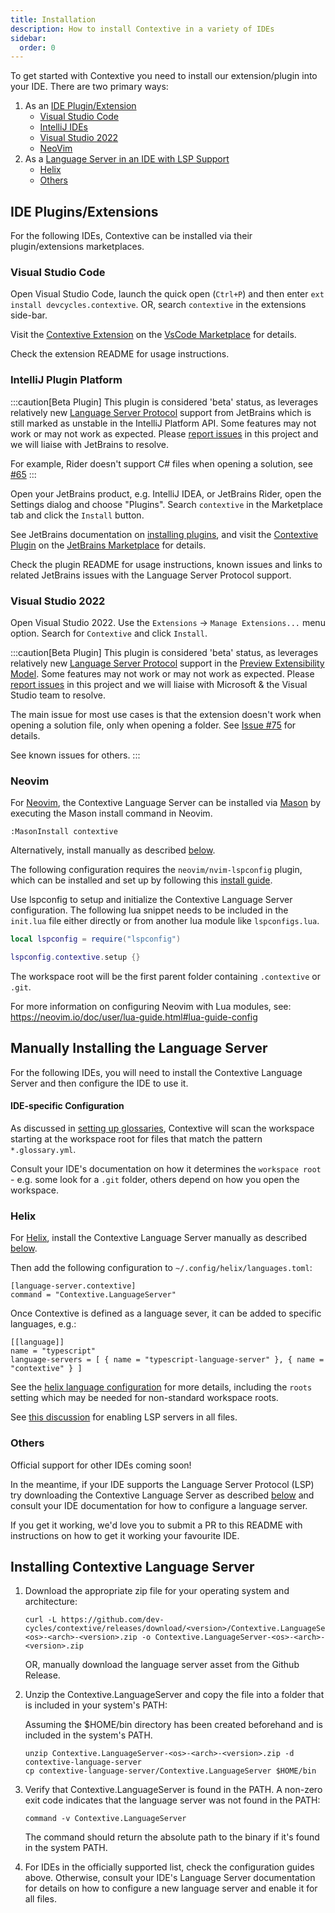 ```yaml
---
title: Installation
description: How to install Contextive in a variety of IDEs
sidebar:
  order: 0
---
```



To get started with Contextive you need to install our extension/plugin into your IDE. There are two primary ways:

1. As an [IDE Plugin/Extension](#ide-pluginsextensions)
   - [Visual Studio Code](#visual-studio-code)
   - [IntelliJ IDEs](#intellij-plugin-platform)
   - [Visual Studio 2022](#visual-studio-2022)
   - [NeoVim](#neovim)
2. As a [Language Server in an IDE with LSP Support](#language-server-configurations)
   - [Helix](#helix)
   - [Others](#others)

## IDE Plugins/Extensions

For the following IDEs, Contextive can be installed via their plugin/extensions marketplaces.

### Visual Studio Code

Open Visual Studio Code, launch the quick open (`Ctrl+P`) and then enter `ext install devcycles.contextive`.  OR, search `contextive` in the extensions side-bar.

Visit the [Contextive Extension](https://marketplace.visualstudio.com/items?itemName=devcycles.contextive) on the [VsCode Marketplace](https://marketplace.visualstudio.com/items?itemName=devcycles.contextive) for details.

Check the extension <Link href="https://github.com/dev-cycles/contextive/blob/v{frontmatter.contextive_version}/src/vscode/contextive/README.md">README</Link> for usage instructions.

### IntelliJ Plugin Platform

:::caution[Beta Plugin]
This plugin is considered 'beta' status, as leverages relatively new [Language Server Protocol](https://plugins.jetbrains.com/docs/intellij/language-server-protocol.html) support from JetBrains which is still marked as unstable in the IntelliJ Platform API. Some features may not work or may not work as expected. Please [report issues](https://github.com/dev-cycles/contextive/issues/new?assignees=&labels=&projects=&template=bug_report.md&title=) in this project and we will liaise with JetBrains to resolve.
 
For example, Rider doesn't support C# files when opening a solution, see [#65](https://github.com/dev-cycles/contextive/issues/65)
:::

Open your JetBrains product, e.g. IntelliJ IDEA, or JetBrains Rider, open the Settings dialog and choose "Plugins".  Search `contextive` in the Marketplace tab and click the `Install` button.

See JetBrains documentation on [installing plugins](https://www.jetbrains.com/help/idea/managing-plugins.html), and visit the [Contextive Plugin](https://plugins.jetbrains.com/plugin/23928-contextive) on the [JetBrains Marketplace](https://plugins.jetbrains.com/plugin/23928-contextive) for details.

Check the plugin <Link href="https://github.com/dev-cycles/contextive/blob/v{frontmatter.contextive_version}/src/intellij/contextive/README.md">README</Link> for usage instructions, known issues and links to related JetBrains issues with the Language Server Protocol support.

### Visual Studio 2022

Open Visual Studio 2022. Use the `Extensions` -> `Manage Extensions...` menu option. Search for `Contextive` and click `Install`.

:::caution[Beta Plugin]
This plugin is considered 'beta' status, as leverages relatively new [Language Server Protocol](https://learn.microsoft.com/en-us/visualstudio/extensibility/visualstudio.extensibility/language-server-provider/language-server-provider?view=vs-2022) support in the [Preview Extensibility Model](https://learn.microsoft.com/en-us/visualstudio/extensibility/visualstudio.extensibility/?view=vs-2022). Some features may not work or may not work as expected. Please [report issues](https://github.com/dev-cycles/contextive/issues/new?assignees=&labels=&projects=&template=bug_report.md&title=) in this project and we will liaise with Microsoft & the Visual Studio team to resolve.
 
The main issue for most use cases is that the extension doesn't work when opening a solution file, only when opening a folder.  See [Issue #75](https://github.com/dev-cycles/contextive/issues/75) for details.

See <Link href="https://github.com/dev-cycles/contextive/blob/v{frontmatter.contextive_version}/src/visualstudio/contextive/contextive/README.md#known-issues">known issues</Link> for others.
:::

### Neovim

For [Neovim](https://neovim.io/), the Contextive Language Server can be installed via [Mason](https://github.com/williamboman/mason.nvim) by executing the Mason install command in Neovim.

```
:MasonInstall contextive
```

Alternatively, install manually as described [below](#installing-contextive-language-server).

The following configuration requires the `neovim/nvim-lspconfig` plugin, which can be installed and set up by following this [install guide](https://github.com/neovim/nvim-lspconfig#install).

Use lspconfig to setup and initialize the Contextive Language Server configuration. The following lua snippet needs to be included in the `init.lua` file either directly or from another lua module like `lspconfigs.lua`.

```lua
local lspconfig = require("lspconfig")

lspconfig.contextive.setup {}
```

The workspace root will be the first parent folder containing `.contextive` or `.git`.

For more information on configuring Neovim with Lua modules, see: https://neovim.io/doc/user/lua-guide.html#lua-guide-config

## Manually Installing the Language Server

For the following IDEs, you will need to install the Contextive Language Server and then configure the IDE to use it.

#### IDE-specific Configuration

As discussed in [setting up glossaries](../setting-up-glossaries), Contextive will scan the workspace starting at the workspace root for files that match the pattern `*.glossary.yml`.

Consult your IDE's documentation on how it determines the `workspace root` - e.g. some look for a `.git` folder, others depend on how you open the workspace.

### Helix

For [Helix](https://helix-editor.com/), install the Contextive Language Server manually as described [below](#installing-contextive-language-server).

Then add the following configuration to `~/.config/helix/languages.toml`:

```
[language-server.contextive]
command = "Contextive.LanguageServer"
```

Once Contextive is defined as a language sever, it can be added to specific languages, e.g.:

```
[[language]]
name = "typescript"
language-servers = [ { name = "typescript-language-server" }, { name = "contextive" } ]
```

See the [helix language configuration](https://docs.helix-editor.com/languages.html?highlight=roots#language-configuration) for more details, including the `roots` setting which may be needed for non-standard workspace roots.

See [this discussion](https://github.com/helix-editor/helix/discussions/8850) for enabling LSP servers in all files.

### Others

Official support for other IDEs coming soon!

In the meantime, if your IDE supports the Language Server Protocol (LSP) try downloading the Contextive Language Server as described [below](#installing-contextive-language-server) and consult your IDE documentation for how to configure a language server.

If you get it working, we'd love you to submit a PR to this README with instructions on how to get it working your favourite IDE.

## Installing Contextive Language Server

1. Download the appropriate zip file for your operating system and architecture:

   ```shell
   curl -L https://github.com/dev-cycles/contextive/releases/download/<version>/Contextive.LanguageServer-<os>-<arch>-<version>.zip -o Contextive.LanguageServer-<os>-<arch>-<version>.zip
   ```
  
   OR, manually download the language server asset from the <Link href="https://github.com/dev-cycles/contextive/releases/tag/v{frontmatter.contextive_version}">Github Release</Link>.

2. Unzip the Contextive.LanguageServer and copy the file into a folder that is included in your system's PATH:

   Assuming the $HOME/bin directory has been created beforehand and is included in the system's PATH.

   ```shell
   unzip Contextive.LanguageServer-<os>-<arch>-<version>.zip -d contextive-language-server
   cp contextive-language-server/Contextive.LanguageServer $HOME/bin
   ```

3. Verify that Contextive.LanguageServer is found in the PATH. A non-zero exit code indicates that the language server was not found in the PATH:

   ```shell
   command -v Contextive.LanguageServer
   ```

   The command should return the absolute path to the binary if it's found in the system PATH.

4. For IDEs in the officially supported list, check the configuration guides above.  Otherwise, consult your IDE's Language Server documentation for details on how to configure a new language server and enable it for all files.
